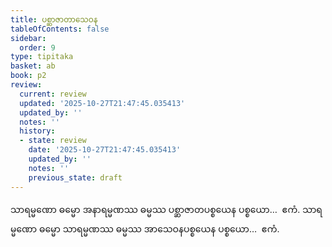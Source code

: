 ```yaml
---
title: ပစ္ဆာဇာတာသေဝန
tableOfContents: false
sidebar:
  order: 9
type: tipitaka
basket: ab
book: p2
review:
  current: review
  updated: '2025-10-27T21:47:45.035413'
  updated_by: ''
  notes: ''
  history:
  - state: review
    date: '2025-10-27T21:47:45.035413'
    updated_by: ''
    notes: ''
    previous_state: draft
---
```



<ReviewStatus review={frontmatter.review} showDetails={true} />

<HypothesisAnnotation frontmatter={frontmatter} />

<DynamicBreadcrumb />

<Division number="35" book="p2" e="ch" v="38" p="309">

<Paragraph number="2388" book="p2">
သာရမ္မဏော ဓမ္မော အနာရမ္မဏဿ ဓမ္မဿ ပစ္ဆာဇာတပစ္စယေန ပစ္စယော…  ဧကံ.
</Paragraph>

<Paragraph number="2389" book="p2">
သာရမ္မဏော ဓမ္မော သာရမ္မဏဿ ဓမ္မဿ အာသေဝနပစ္စယေန ပစ္စယော…  ဧကံ.
</Paragraph>
</Division>
